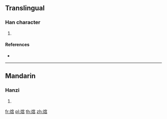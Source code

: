 ==Translingual==

===Han character===
{{Han char|rn=86|rad=火|as=10|sn=14|four=|canj=FJRR}}

# {{defn|Han|sort=火10}}

====References====
* {{Han ref|kx=0679.150|dkj=19298|hdz=32225.040|uh=718D|ud=29069}}

----

==Mandarin==

===Hanzi===
{{cmn-hanzi|pin=[[qióng]] ([[qiong2]])|wg=}}

# {{defn|lang=cmn|sort=火10}}

[[fr:熍]]
[[pl:熍]]
[[th:熍]]
[[zh:熍]]